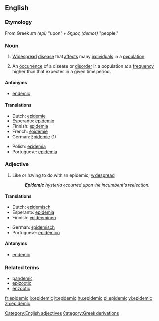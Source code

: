 ==English==

===Etymology===
From Greek ''επι (epi)'' "upon" + ''δημος (demos)'' "people."

===Noun===
{{en-noun}}

# [[widespread|Widespread]] [[disease]] that [[affect]]s many [[individual]]s in a [[population]]
# {{cattag|Epidemiology}} An [[occurrence]] of a disease or [[disorder]] in a population at a [[frequency]] higher than that expected in a given time period.

====Antonyms====
*[[endemic]]

====Translations====
{{top}}
*Dutch: [[epidemie]]
*Esperanto: [[epidemio]]
*Finnish: [[epidemia]]
*French: [[épidémie]]
*German: [[Epidemie]] {{f}} (1)
{{mid}}
*Polish: [[epidemia]]
*Portuguese: [[epidemia]] {{f}}
{{bottom}}

===Adjective===
{{en-adj}}

# Like or having to do with an epidemic; [[widespread]]
#:'''''Epidemic''' hysteria occurred upon the incumbent's reelection.''

====Translations====
{{top}}
*Dutch: [[epidemisch]]
*Esperanto: [[epidemia]]
*Finnish: [[epideeminen]]
{{mid}}
*German: [[epidemisch]]
*Portuguese: [[epidêmico]]
{{bottom}}

====Antonyms====
*[[endemic]]

===Related terms===
*[[pandemic]]
*[[epizootic]]
*[[enzootic]]


[[Category:English adjectives]]
[[Category:Greek derivations]]

[[fr:epidemic]]
[[io:epidemic]]
[[it:epidemic]]
[[hu:epidemic]]
[[pl:epidemic]]
[[vi:epidemic]]
[[zh:epidemic]]
